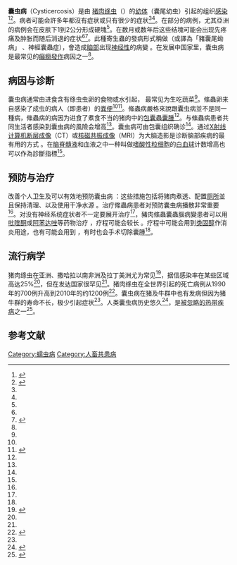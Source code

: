 {{short description|由猪肉胶带虫的年轻形式引起的组织感染}}
{{medical}}{{Infobox disease
  | Name           = 囊虫病
  | Image          = Neurocysticercosis.gif
  | Caption        = {{tsl|en|neurocysticercosis|豬肉絛蟲囊蟲腦病變}}患者的大腦核磁共振影像，可以看見腦部出現許多囊腫。
  | ICD10          = {{ICD10|B|69||b|65}}
  | ICD9           = {{ICD9|123.1}}
  | ICDO           =
  | OMIM           =
  | DiseasesDB     = 3341
  | MedlinePlus    = 000627
  | eMedicineSubj  = emerg
  | eMedicineTopic = 119
  | eMedicine_mult = {{eMedicine2|med|494}} {{eMedicine2|ped|537}}
  | MeshID         = D003551
}}

'''囊虫病'''（Cysticercosis）是由 [[猪肉绦虫|猪肉绦虫]]（{{lang|la|''Taenia solium''}}）的[[幼虫|幼体]]（囊尾幼虫）引起的组织[[感染|感染]]<ref>{{cite book|last1=Roberts|first1=Larry S.|last2=Janovy, Jr.|first2=John|title=Gerald D. Schmidt & Larry S. Roberts' Foundations of Parasitology|date=2009|publisher=McGraw-Hill Higher Education|location=Boston|isbn=978-0-07-302827-9|pages=348-351|edition=8}}</ref><ref name=WHO2013>{{cite web|title=Taeniasis/Cysticercosis  Fact sheet N°376|url=http://www.who.int/mediacentre/factsheets/fs376/en/|work=World Health Organization|accessdate=18 March 2014|date=February 2013|archive-date=2014-03-15|archive-url=https://web.archive.org/web/20140315052600/http://www.who.int/mediacentre/factsheets/fs376/en/|dead-url=no}}</ref>。病者可能会許多年都沒有症状或只有很少的症状<ref name=Garcia03/><ref name=Gar2002/>。在部分的病例，尤其亞洲的病例会在皮肤下1到2公分形成硬塊<ref name=WHO2013/>。在数月或数年后这些结塊可能会出现先疼痛及肿胀而随后消退的症状<ref name=Garcia03/><ref name=Gar2002>{{cite journal |vauthors=García HH, Evans CA, Nash TE, et al. |title=Current consensus guidelines for treatment of neurocysticercosis |journal=Clin. Microbiol. Rev. |volume=15 |issue=4 |pages=747–56 |date=October 2002 |pmid=12364377 |pmc=126865 |doi=10.1128/CMR.15.4.747-756.2002 |url=http://cmr.asm.org/cgi/pmidlookup?view=long&pmid=12364377 |access-date=2015-08-14 |archive-date=2020-06-14 |archive-url=https://web.archive.org/web/20200614230942/https://cmr.asm.org/content/15/4/747.long |dead-url=no }}</ref>。此種寄生蟲的發病形式稱做{{tsl|en|neurocysticercosis|神经囊虫病|神经囊虫病}}（或譯為「豬囊尾蚴病」
、神經囊蟲症），會造成[[人腦|脑部]]出现[[神經內科|神经性]]的病變<!-- <ref name=Garcia03/> -->。在发展中国家里，囊虫病是最常见的[[癲癇發作|癲癇發作]]病因之一<ref name=Garcia03/>。

==病因与诊断==
囊虫病通常由进食含有绦虫虫卵的食物或水引起，<!-- <ref name=WHO2013/> -->最常见为生吃蔬菜<ref name=WHO2013/>。絛蟲卵来自感染了成虫的病人（即{{tsl|en|taeniasis|絛蟲病|絛蟲病}}患者）的[[粪便|粪便]]<ref name=Garcia03/><ref name=CDC>{{cite web |url=http://www.cdc.gov/parasites/cysticercosis/ |title=CDC - Cysticercosis |accessdate=2015-08-14 |archive-date=2017-03-01 |archive-url=https://web.archive.org/web/20170301230617/https://www.cdc.gov/parasites/cysticercosis/ |dead-url=no }}</ref>。絛蟲病嚴格來說跟囊虫病並不是同一種病，絛蟲病的病因为进食了煮食不当的猪肉中的[[微生物囊腫|包囊蟲囊腫]]<ref name=WHO2013/>。与絛蟲病患者共同生活者感染到囊虫病的風險会增高<ref name=CDC/>。囊虫病可由{{tsl|en|fine needle aspiration|軟組織取樣針|取樣}}包囊组织确诊<ref name=Garcia03/>。通过[[X射线计算机断层成像|X射线计算机断层成像]]（CT）或[[核磁共振成像|核磁共振成像]]（MRI）为大脑造影是诊断脑部疾病的最有用的方式<!-- <ref name=Garcia03/> -->。在[[脑脊髓液|脑脊髓液]]和血液之中一种叫做[[嗜酸性粒细胞|嗜酸性粒细胞]]的[[白血球|白血球]]计数增高也可以作為診斷指標<ref name=Garcia03/>。

==预防与治疗==
改善个人卫生及{{tsl|en|sanitation|环境卫生}}可以有效地预防囊虫病 <!-- <ref name=WHO2013/> -->：这些措施包括将猪肉煮透、配置[[馬桶|厕所]]並且保持清理、以及使用干净水源<!-- <ref name=WHO2013/> -->。治疗絛蟲病患者对预防囊虫病播散非常重要<ref name=WHO2013/>。对没有神经系统症状者不一定要展开治疗<ref name=Garcia03/>，豬肉絛蟲囊蟲腦病變患者可以用[[吡喹酮|吡喹酮]]或[[阿苯达唑|阿苯达唑]]等药物治疗<!-- <ref name=WHO2013/> -->，疗程可能会较长<!--<ref name=WHO2013/> -->。疗程中可能会用到[[类固醇|类固醇]]作消炎用途，也有可能会用到{{tsl|en|anti-seizure medications|抗癫痫药物}}<!-- <ref name=WHO2013/> -->，有时也会手术切除囊腫<ref name=WHO2013/>。

==流行病学==
猪肉绦虫在亚洲、撒哈拉以南非洲及拉丁美洲尤为常见<ref name=Garcia03>{{cite journal |author=García HH, Gonzalez AE, Evans CA, Gilman RH |title=''Taenia solium'' cysticercosis |journal=Lancet |volume=362 |issue=9383 |pages=547–56 |date=August 2003 |pmid=12932389 |pmc=3103219 |doi=10.1016/S0140-6736(03)14117-7 |url=http://linkinghub.elsevier.com/retrieve/pii/S0140-6736(03)14117-7 |access-date=2015-08-14 |archive-date=2019-10-19 |archive-url=https://web.archive.org/web/20191019081324/https://linkinghub.elsevier.com/retrieve/pii/S0140-6736(03)14117-7 |dead-url=no }}</ref>，据信感染率在某些区域高达25%<ref name=Garcia03/>，但在发达国家很罕见<ref name=Bob2014/>。猪肉绦虫在全世界引起的死亡病例从1990年的700例升高到2010年的约1200例<ref name=Loz2012>{{cite journal |author=Lozano R, Naghavi M, Foreman K, ''et al.'' |title=Global and regional mortality from 235 causes of death for 20 age groups in 1990 and 2010: a systematic analysis for the Global Burden of Disease Study 2010 |journal=Lancet |volume=380 |issue=9859 |pages=2095–128 |date=December 2012 |pmid=23245604 |doi=10.1016/S0140-6736(12)61728-0 |url=http://linkinghub.elsevier.com/retrieve/pii/S0140-6736(12)61728-0 |access-date=2015-08-14 |archive-date=2019-11-28 |archive-url=https://web.archive.org/web/20191128185238/https://linkinghub.elsevier.com/retrieve/pii/S0140-6736(12)61728-0 |dead-url=no }}</ref>。囊虫病在猪及牛群中也有发病但因为猪牛群的寿命不长，极少引起症状<ref name=WHO2013/>。人类囊虫病历史悠久<ref name=Bob2014>{{cite journal |author=Bobes RJ, Fragoso G, Fleury A, ''et al.'' |title=Evolution, molecular epidemiology and perspectives on the research of taeniid parasites with special emphasis on ''Taenia solium'' |journal=Infect. Genet. Evol. |volume=23 |pages=150–60 |date=April 2014 |pmid=24560729 |doi=10.1016/j.meegid.2014.02.005 |url=http://linkinghub.elsevier.be/retrieve/pii/S1567-1348(14)00053-7 }}{{dead link|date=2018年2月 |bot=InternetArchiveBot |fix-attempted=yes }}</ref>，是[[被忽视热带病|被忽略的热带疾病]]之一<ref>{{cite web|title=Neglected Tropical Diseases|url=http://www.cdc.gov/globalhealth/ntd/diseases/index.html|website=cdc.gov|accessdate=28 November 2014|date=June 6, 2011|archive-date=2015-05-27|archive-url=https://web.archive.org/web/20150527084645/http://www.cdc.gov/globalhealth/ntd/diseases/index.html|dead-url=no}}</ref>。

==参考文献==
{{reflist}}

[[Category:蠕虫病|Category:蠕虫病]]
[[Category:人畜共患病|Category:人畜共患病]]